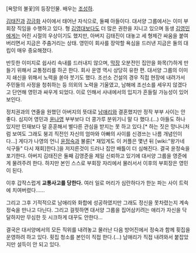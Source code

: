 [욕망의 불꽃]의 등장인물. 배우는 [[조성하]].

[[김태진(욕망의 불꽃)|김태진]]과 [[강금화]] 사이에서 태어난 자식으로, 둘째 아들이다. 대서양 그룹에서는 이미 부회장 직임을 수행하고 있다. 형 [[김영대]]보다도 더 많은 권한을 지니고 있으며 동생 [[김영민(욕망의 불꽃)|김영민]]에게는 어린 시절의 우상이기도 했지만, 아버지 김태진이 대놓고 세 형제간 싸움을 붙여버리면서 지금은 주춤거리는 상태. 영민이 회사를 장악할 욕심을 드러낸 지금은 둘의 대립이 매우 중요해졌다.

반듯한 이미지로 쉽사리 속내를 드러내지 않으며, [[막장]] 오분전인 집안을 화목(?)하게 만들기 위해서 교통정리를 하곤 한다. 회사 운영 역시 상당히 유한 편. 대서양 그룹의 이미지 쇄신을 위해서 노력을 쏟아 붓기도 했다. 조선소 건설의 경우 직접 현장에 내려가서 주민들의 사정을 청취하는 등 의외의 노력을 기울였고, 남해에 조선소를 세우지 않겠다고 단언해 영민과 싸우게 되었다. 이로 인해서 사내에서의 입지가 흔들릴 가능성이 있어 보인다.

정치권과의 연줄을 원했던 아버지의 뜻대로 [[남애리]]와 결혼했지만 정작 부부 사이는 안 좋다. 심지어 영민과 [[윤나영]] 부부보다 더 콩가루 분위기니 말 다 했다.(...) 아들도 하나 있지만 민재보다 덜 훈훈해서 별다른 관심을 받지는 못 하고 있다.[* 하는 짓은 망나니처럼 보여도 그래도 붕괴 직전인 자신의 엄마와 아빠의 사이를 신경쓰는 나름 개념인이다...] 게다가 나영의 언니 [[윤정숙]]과 불륜[* 재밌게도 이 커플은 몇년 뒤 [wiki:"왕가네 식구들" 다시 재회]한다.]을 저지른것이 드러나 집안 배틀이 더 심해진다. 결국 윤정숙을 포기한다. 아버지 김태진은 둘째 김영준을 제일 신뢰하고 있기에 대서양 그룹을 영준에게 물려주려 한다. 하지만 본인 스스로 부회장 자리에서 물러서서 이후의 부회장은 영민이 된다.

이후 갑작스럽게 '''교통사고를 당한다.''' 여러 일로 머리가 심란하다가 한눈 파는 사이 트럭에 치여버렸다......

그리고 그후 기적적으로 남애리와 화합에 성공하였지만 그래도 정신을 못차렸는지 계속 정숙을 만나고 다닌다. 그리고 걸핏하면 대서양 그룹을 집어삼키려는 애리가 자신을 닥달하지만 무심한 듯 시크하게 대꾸도 안한다...

결국은 대서양에서의 모든 직위를 내려놓고 물러난 다음 방어진에서 정숙과 함께 횟집을 운영하려 하고 있다. 횟집 청소를 본인이 직접 한다.(...) 남애리가 직접 내려와서 붙잡았지만 설득이 안 되고 있다.

